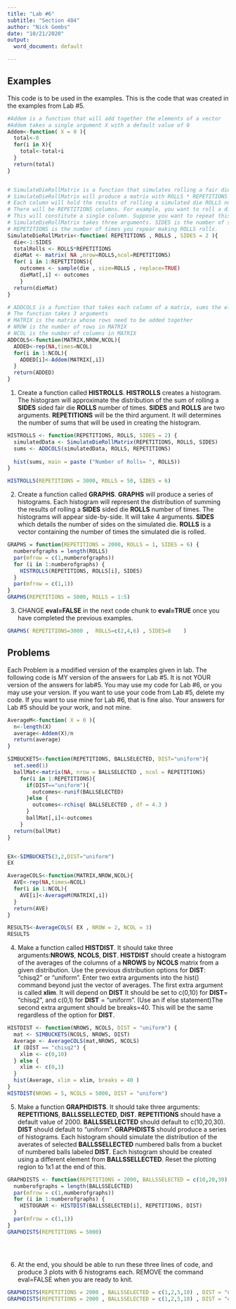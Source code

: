 ```yaml
---
title: "Lab #6"
subtitle: "Section 404"
author: "Nick Gembs"
date: "10/21/2020"
output:
  word_document: default

---
```



## Examples

This code is to be used in the examples. This is the code that was created in the examples from Lab #5.




```r
#Addem is a function that will add together the elements of a vector
#Addem takes a single argument X with a default value of 0
Addem<-function( X = 0 ){
  total<-0
  for(i in X){
    total<-total+i
  }
  return(total)
}


# SimulateDieRollMatrix is a function that simulates rolling a fair die with at least 2 sides.
# SimulateDieRollMatrix will produce a matrix with ROLLS * REPETITIONS values.
# Each column will hold the results of rolling a simulated die ROLLS number of times.
# There will be REPETITIONS columns. For example, you want to roll a die 10 times, and record the resuls. 
# This will constitute a single column. Suppose you want to repeat this 3 times. Then you will have three columns, each of ten rolls.
# SimulateDieRollMatrix takes three arguments. SIDES is the number of sides on the die. ROLLS is the number of rolls. 
# REPETITIONS is the number of times you repear making ROLLS rolls.
SimulateDieRollMatrix<-function( REPETITIONS , ROLLS , SIDES = 2 ){
  die<-1:SIDES
  totalRolls <- ROLLS*REPETITIONS
  dieMat <- matrix( NA ,nrow=ROLLS,ncol=REPETITIONS)
  for( i in 1:REPETITIONS){
    outcomes <- sample(die , size=ROLLS , replace=TRUE)
    dieMat[,i] <- outcomes
    }
  return(dieMat)
}

# ADDCOLS is a function that takes each column of a matrix, sums the elements, and returns a vector with these sums.
# The function takes 3 arguments
# MATRIX is the matrix whose rows need to be added together
# NROW is the number of rows in MATRIX
# NCOL is the number of columns in MATRIX
ADDCOLS<-function(MATRIX,NROW,NCOL){
  ADDED<-rep(NA,times=NCOL)
  for(i in 1:NCOL){
    ADDED[i]<-Addem(MATRIX[,i])
  }
  return(ADDED)
}


```
 

 
1. Create a function called **HISTROLLS**. **HISTROLLS** creates a histogram. The histogram will approximate the distribution of the sum of rolling a **SIDES** sided fair die **ROLLS** number of times. **SIDES** and **ROLLS** are two arguments. **REPETITIONS** will be the third argument. It will determines the number of sums that will be used in creating the histogram. 

```r
HISTROLLS <- function(REPETITIONS, ROLLS, SIDES = 2) {
  simulatedData <- SimulateDieRollMatrix(REPETITIONS, ROLLS, SIDES)
  sums <- ADDCOLS(simulatedData, ROLLS, REPETITIONS)
  
  hist(sums, main = paste ("Number of Rolls= ", ROLLS))
}

HISTROLLS(REPETITIONS = 3000, ROLLS = 50, SIDES = 6)
```
 

 
2. Create a function called **GRAPHS**. **GRAPHS** will produce a series of histograms. Each histogram will represent the distribution of summing the results of rolling a **SIDES** sided die **ROLLS** number of times. The histograms will appear side-by-side. It will take 4 arguments. **SIDES** which details the number of sides on the simulated die. **ROLLS** is a vector containing the number of times the simulated die is rolled.
 
```r
GRAPHS = function(REPETITIONS = 2000, ROLLS = 1, SIDES = 6) {
  numberofgraphs = length(ROLLS)
  par(mfrow = c(1,numberofgraphs))
  for (i in 1:numberofgraphs) {
    HISTROLLS(REPETITIONS, ROLLS[i], SIDES)
  }
  par(mfrow = c(1,1))
}
GRAPHS(REPETITIONS = 5000, ROLLS = 1:5)
```

 
3. CHANGE **eval=FALSE** in the next code chunk to **eval=TRUE** once you have completed the previous examples.
 
```r
GRAPHS( REPETITIONS=3000 ,  ROLLS=c(2,4,6) , SIDES=8    )
```


\newpage

## Problems

Each Problem is a modified version of the examples given in lab.  The following code is MY version of the answers for Lab #5. It is not YOUR version of the answers for lab#5.  You may use my code for Lab #6, or you may use your version. If you want to use your code from Lab #5, delete my code. If you want to use mine for Lab #6, that is fine also. Your answers for Lab #5 should be your work, and not mine. 


```r


AverageM<-function( X = 0 ){
  n<-length(X)
  average<-Addem(X)/n
  return(average)
}

SIMBUCKETS<-function(REPETITIONS, BALLSELECTED, DIST="uniform"){
  set.seed(1)
  ballMat<-matrix(NA, nrow = BALLSELECTED , ncol = REPETITIONS)
    for(i in 1:REPETITIONS){  
      if(DIST=="uniform"){
        outcomes<-runif(BALLSELECTED)
      }else {
        outcomes<-rchisq( BALLSELECTED , df = 4.3 )
      }
      ballMat[,i]<-outcomes
    }
  return(ballMat)
}


EX<-SIMBUCKETS(3,2,DIST="uniform")
EX

AverageCOLS<-function(MATRIX,NROW,NCOL){
  AVE<-rep(NA,times=NCOL)
  for(i in 1:NCOL){
    AVE[i]<-AverageM(MATRIX[,i])
  }
  return(AVE)
}

RESULTS<-AverageCOLS( EX , NROW = 2, NCOL = 3)
RESULTS

```

\newpage

4. Make a function called **HISTDIST**. It should take three arguments:**NROWS**, **NCOLS**, **DIST**.  **HISTDIST** should create a histogram of the averages of the columns of a  **NROWS** by **NCOLS** matrix from a given distribution. Use the previous distribution options for **DIST**:  "chisq2" or "uniform". Enter two extra arguments into the hist() command beyond just the vector of averages. The first extra argument is called **xlim**. It will depend on **DIST** It should be set to c(0,10)  for **DIST**= "chisq2",  and c(0,1) for **DIST** = "uniform". (Use an if else statement)The second extra argument should be breaks=40. This will be the same regardless of the option for **DIST**. 

```r

HISTDIST <- function(NROWS, NCOLS, DIST = "uniform") {
  mat <- SIMBUCKETS(NCOLS, NROWS, DIST) 
  Average <- AverageCOLS(mat,NROWS, NCOLS)
  if (DIST == "chisq2") {
    xlim <- c(0,10)
  } else {
    xlim <- c(0,1)
  }
  hist(Average, xlim = xlim, breaks = 40 )
}
HISTDIST(NROWS = 5, NCOLS = 5000, DIST = "uniform")

```
 


5. Make a function **GRAPHDISTS**. It should take three arguments: **REPETITIONS**, **BALLSSELLECTED**, **DIST**. **REPETITIONS** should have a default value of 2000. **BALLSSELLECTED** should default to c(10,20,30). **DIST** should default to "uniform".  **GRAPHDISTS** should produce a series of histograms. Each histogram should simulate the distribution of the averates of selected **BALLSSELLECTED** numbered balls from a bucket of numbered balls labeled **DIST**. Each histogram should be created using a different element from **BALLSSELLECTED**. Reset the plotting region to 1x1 at the end of this.


```r
GRAPHDISTS <- function(REPETITIONS = 2000, BALLSSELECTED = c(10,20,30), DIST = "uniform") {
  numberofgraphs = length(BALLSSELECTED)
  par(mfrow = c(1,numberofgraphs))
  for (i in 1:numberofgraphs) {
    HISTOGRAM <- HISTDIST(BALLSSELECTED[i], REPETITIONS, DIST)
  }
  par(mfrow = c(1,1))
}
GRAPHDISTS(REPETITIONS = 5000)

          
                    
```




6. At the end, you should be able to run these three lines of code, and produce 3 plots with 6 histograms each. REMOVE the command eval=FALSE when you are ready to knit.

```r
GRAPHDISTS(REPETITIONS = 2000 , BALLSSELECTED = c(1,2,5,10) , DIST = "uniform" )
GRAPHDISTS(REPETITIONS = 2000 , BALLSSELECTED = c(1,2,5,10) , DIST = "chisq2" )

```

 



